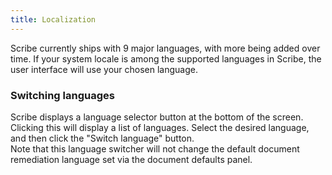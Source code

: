 ```yaml
---
title: Localization
---
```



Scribe currently ships with 9 major languages, with more being added over time. If your system locale is among the supported languages in Scribe, the user interface will use your chosen language.

### Switching languages

Scribe displays a language selector button at the bottom of the screen. Clicking this will display a list of languages. Select the desired language, and then click the "Switch language" button.  
Note that this language switcher will not change the default document remediation language set via the document defaults panel.

